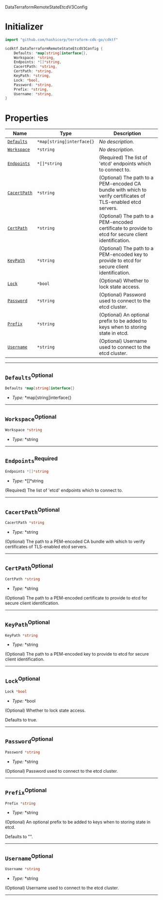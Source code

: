  DataTerraformRemoteStateEtcdV3Config <a name="DataTerraformRemoteStateEtcdV3Config" id="cdktf.DataTerraformRemoteStateEtcdV3Config"></a>

# Initializer <a name="Initializer" id="cdktf.DataTerraformRemoteStateEtcdV3Config.Initializer"></a>

```go
import "github.com/hashicorp/terraform-cdk-go/cdktf"

&cdktf.DataTerraformRemoteStateEtcdV3Config {
	Defaults: *map[string]interface{},
	Workspace: *string,
	Endpoints: *[]*string,
	CacertPath: *string,
	CertPath: *string,
	KeyPath: *string,
	Lock: *bool,
	Password: *string,
	Prefix: *string,
	Username: *string,
}
```

# Properties <a name="Properties" id="Properties"></a>

| **Name** | **Type** | **Description** |
| --- | --- | --- |
| <code><a href="#cdktf.DataTerraformRemoteStateEtcdV3Config.property.defaults">Defaults</a></code> | <code>*map[string]interface{}</code> | *No description.* |
| <code><a href="#cdktf.DataTerraformRemoteStateEtcdV3Config.property.workspace">Workspace</a></code> | <code>*string</code> | *No description.* |
| <code><a href="#cdktf.DataTerraformRemoteStateEtcdV3Config.property.endpoints">Endpoints</a></code> | <code>*[]*string</code> | (Required) The list of 'etcd' endpoints which to connect to. |
| <code><a href="#cdktf.DataTerraformRemoteStateEtcdV3Config.property.cacertPath">CacertPath</a></code> | <code>*string</code> | (Optional) The path to a PEM-encoded CA bundle with which to verify certificates of TLS-enabled etcd servers. |
| <code><a href="#cdktf.DataTerraformRemoteStateEtcdV3Config.property.certPath">CertPath</a></code> | <code>*string</code> | (Optional) The path to a PEM-encoded certificate to provide to etcd for secure client identification. |
| <code><a href="#cdktf.DataTerraformRemoteStateEtcdV3Config.property.keyPath">KeyPath</a></code> | <code>*string</code> | (Optional) The path to a PEM-encoded key to provide to etcd for secure client identification. |
| <code><a href="#cdktf.DataTerraformRemoteStateEtcdV3Config.property.lock">Lock</a></code> | <code>*bool</code> | (Optional) Whether to lock state access. |
| <code><a href="#cdktf.DataTerraformRemoteStateEtcdV3Config.property.password">Password</a></code> | <code>*string</code> | (Optional) Password used to connect to the etcd cluster. |
| <code><a href="#cdktf.DataTerraformRemoteStateEtcdV3Config.property.prefix">Prefix</a></code> | <code>*string</code> | (Optional) An optional prefix to be added to keys when to storing state in etcd. |
| <code><a href="#cdktf.DataTerraformRemoteStateEtcdV3Config.property.username">Username</a></code> | <code>*string</code> | (Optional) Username used to connect to the etcd cluster. |

---

## `Defaults`<sup>Optional</sup> <a name="Defaults" id="cdktf.DataTerraformRemoteStateEtcdV3Config.property.defaults"></a>

```go
Defaults *map[string]interface{}
```

- *Type:* *map[string]interface{}

---

## `Workspace`<sup>Optional</sup> <a name="Workspace" id="cdktf.DataTerraformRemoteStateEtcdV3Config.property.workspace"></a>

```go
Workspace *string
```

- *Type:* *string

---

## `Endpoints`<sup>Required</sup> <a name="Endpoints" id="cdktf.DataTerraformRemoteStateEtcdV3Config.property.endpoints"></a>

```go
Endpoints *[]*string
```

- *Type:* *[]*string

(Required) The list of 'etcd' endpoints which to connect to.

---

## `CacertPath`<sup>Optional</sup> <a name="CacertPath" id="cdktf.DataTerraformRemoteStateEtcdV3Config.property.cacertPath"></a>

```go
CacertPath *string
```

- *Type:* *string

(Optional) The path to a PEM-encoded CA bundle with which to verify certificates of TLS-enabled etcd servers.

---

## `CertPath`<sup>Optional</sup> <a name="CertPath" id="cdktf.DataTerraformRemoteStateEtcdV3Config.property.certPath"></a>

```go
CertPath *string
```

- *Type:* *string

(Optional) The path to a PEM-encoded certificate to provide to etcd for secure client identification.

---

## `KeyPath`<sup>Optional</sup> <a name="KeyPath" id="cdktf.DataTerraformRemoteStateEtcdV3Config.property.keyPath"></a>

```go
KeyPath *string
```

- *Type:* *string

(Optional) The path to a PEM-encoded key to provide to etcd for secure client identification.

---

## `Lock`<sup>Optional</sup> <a name="Lock" id="cdktf.DataTerraformRemoteStateEtcdV3Config.property.lock"></a>

```go
Lock *bool
```

- *Type:* *bool

(Optional) Whether to lock state access.

Defaults to true.

---

## `Password`<sup>Optional</sup> <a name="Password" id="cdktf.DataTerraformRemoteStateEtcdV3Config.property.password"></a>

```go
Password *string
```

- *Type:* *string

(Optional) Password used to connect to the etcd cluster.

---

## `Prefix`<sup>Optional</sup> <a name="Prefix" id="cdktf.DataTerraformRemoteStateEtcdV3Config.property.prefix"></a>

```go
Prefix *string
```

- *Type:* *string

(Optional) An optional prefix to be added to keys when to storing state in etcd.

Defaults to "".

---

## `Username`<sup>Optional</sup> <a name="Username" id="cdktf.DataTerraformRemoteStateEtcdV3Config.property.username"></a>

```go
Username *string
```

- *Type:* *string

(Optional) Username used to connect to the etcd cluster.

---
